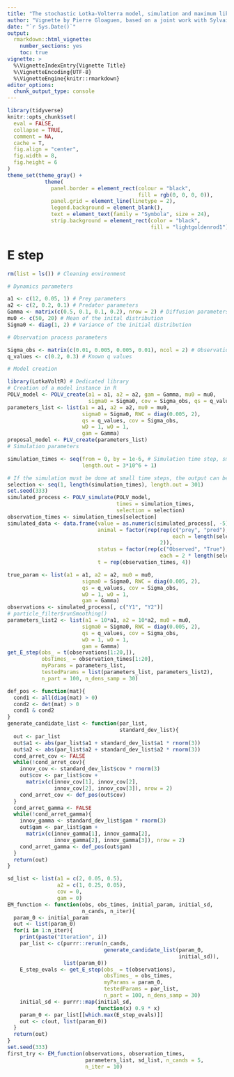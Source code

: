```yaml
---
title: "The stochastic Lotka-Volterra model, simulation and maximum likelihood inference"
author: "Vignette by Pierre Gloaguen, based on a joint work with Sylvain Le Corff"
date: "`r Sys.Date()`"
output: 
  rmarkdown::html_vignette:
    number_sections: yes
    toc: true
vignette: >
  %\VignetteIndexEntry{Vignette Title}
  %\VignetteEncoding{UTF-8}
  %\VignetteEngine{knitr::rmarkdown}
editor_options: 
  chunk_output_type: console
---
```


```r
library(tidyverse)
knitr::opts_chunk$set(
  eval = FALSE,
  collapse = TRUE,
  comment = NA,
  cache = T,
  fig.align = "center",
  fig.width = 8,
  fig.height = 6
)
theme_set(theme_gray() +
            theme(
              panel.border = element_rect(colour = "black", 
                                          fill = rgb(0, 0, 0, 0)),
              panel.grid = element_line(linetype = 2),
              legend.background = element_blank(), 
              text = element_text(family = "Symbola", size = 24),
              strip.background = element_rect(color = "black", 
                                              fill = "lightgoldenrod1")))
```

# E step

```r
rm(list = ls()) # Cleaning environment

# Dynamics parameters

a1 <- c(12, 0.05, 1) # Prey parameters
a2 <- c(2, 0.2, 0.1) # Predator parameters
Gamma <- matrix(c(0.5, 0.1, 0.1, 0.2), nrow = 2) # Diffusion parameters
mu0 <- c(50, 20) # Mean of the inital distribution
Sigma0 <- diag(1, 2) # Variance of the initial distribution

# Observation process parameters

Sigma_obs <- matrix(c(0.01, 0.005, 0.005, 0.01), ncol = 2) # Observation noise
q_values <- c(0.2, 0.3) # Known q values

# Model creation

library(LotkaVoltR) # Dedicated library
# Creation of a model instance in R
POLV_model <- POLV_create(a1 = a1, a2 = a2, gam = Gamma, mu0 = mu0, 
                          sigma0 = Sigma0, cov = Sigma_obs, qs = q_values)
parameters_list <- list(a1 = a1, a2 = a2, mu0 = mu0,
                        sigma0 = Sigma0, RWC = diag(0.005, 2), 
                        qs = q_values, cov = Sigma_obs,
                        wD = 1, wO = 1,
                        gam = Gamma)
proposal_model <- PLV_create(parameters_list)
# Simulation parameters

simulation_times <- seq(from = 0, by = 1e-6, # Simulation time step, small!!
                        length.out = 3*10^6 + 1)

# If the simulation must be done at small time steps, the output can be thinned
selection <- seq(1, length(simulation_times), length.out = 301)
set.seed(333)
simulated_process <- POLV_simulate(POLV_model,
                                   times = simulation_times, 
                                   selection = selection)
observation_times <- simulation_times[selection]
simulated_data <- data.frame(value = as.numeric(simulated_process[, -5]),
                             animal = factor(rep(rep(c("prey", "pred"), 
                                                     each = length(selection)),
                                                 2)),
                             status = factor(rep(c("Observed", "True"), 
                                                 each = 2 * length(selection))),
                             t = rep(observation_times, 4))
```

```r
true_param <- list(a1 = a1, a2 = a2, mu0 = mu0,
                        sigma0 = Sigma0, RWC = diag(0.005, 2), 
                        qs = q_values, cov = Sigma_obs,
                        wD = 1, wO = 1,
                        gam = Gamma)
observations <- simulated_process[, c("Y1", "Y2")]
# particle_filter$runSmoothing()
parameters_list2 <- list(a1 = 10*a1, a2 = 10*a2, mu0 = mu0,
                        sigma0 = Sigma0, RWC = diag(0.005, 2), 
                        qs = q_values, cov = Sigma_obs,
                        wD = 1, wO = 1,
                        gam = Gamma)
get_E_step(obs_ = t(observations[1:20,]), 
           obsTimes_ = observation_times[1:20], 
           myParams = parameters_list, 
           testedParams = list(parameters_list, parameters_list2), 
           n_part = 100, n_dens_samp = 30)
```

```r
def_pos <- function(mat){
  cond1 <- all(diag(mat) > 0)
  cond2 <- det(mat) > 0
  cond1 & cond2
}
generate_candidate_list <- function(par_list,
                                    standard_dev_list){
  out <- par_list
  out$a1 <- abs(par_list$a1 + standard_dev_list$a1 * rnorm(3))
  out$a2 <- abs(par_list$a2 + standard_dev_list$a2 * rnorm(3))
  cond_arret_cov <- FALSE
  while(!cond_arret_cov){
    innov_cov <- standard_dev_list$cov * rnorm(3)
    out$cov <- par_list$cov + 
      matrix(c(innov_cov[1], innov_cov[2], 
               innov_cov[2], innov_cov[3]), nrow = 2)
    cond_arret_cov <- def_pos(out$cov)
  }
  cond_arret_gamma <- FALSE
  while(!cond_arret_gamma){
    innov_gamma <- standard_dev_list$gam * rnorm(3)
    out$gam <- par_list$gam + 
      matrix(c(innov_gamma[1], innov_gamma[2], 
               innov_gamma[2], innov_gamma[3]), nrow = 2)
    cond_arret_gamma <- def_pos(out$gam)
  }
  return(out)
}
```

```r
sd_list <- list(a1 = c(2, 0.05, 0.5),
                a2 = c(1, 0.25, 0.05),
                cov = 0,
                gam = 0)
EM_function <- function(obs, obs_times, initial_param, initial_sd,
                        n_cands, n_iter){
  param_0 <- initial_param
  out <- list(param_0)
  for(i in 1:n_iter){
    print(paste("Iteration", i))
    par_list <- c(purrr::rerun(n_cands, 
                               generate_candidate_list(param_0,
                                                       initial_sd)),
                  list(param_0))
    E_step_evals <- get_E_step(obs_ = t(observations), 
                               obsTimes_ = obs_times, 
                               myParams = param_0, 
                               testedParams = par_list, 
                               n_part = 100, n_dens_samp = 30)
    initial_sd <- purrr::map(initial_sd,
                             function(x) 0.9 * x)
    param_0 <- par_list[[which.max(E_step_evals)]]
    out <- c(out, list(param_0))
  }
  return(out)
}
set.seed(333)
first_try <- EM_function(observations, observation_times,
                         parameters_list, sd_list, n_cands = 5,
                         n_iter = 10) 
```

